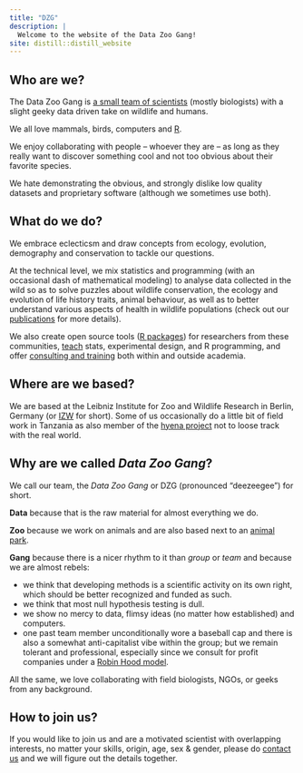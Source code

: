 ```yaml
---
title: "DZG"
description: |
  Welcome to the website of the Data Zoo Gang!
site: distill::distill_website
---
```


## Who are we?

The Data Zoo Gang is [a small team of scientists](gang.html) (mostly biologists) with a slight geeky data driven take on wildlife and humans.

We all love mammals, birds, computers and [R](https://www.r-project.org/).

We enjoy collaborating with people -- whoever they are -- as long as they really want to discover something cool and not too obvious about their favorite species.

We hate demonstrating the obvious, and strongly dislike low quality datasets and proprietary software (although we sometimes use both).

## What do we do?

We embrace eclecticsm and draw concepts from ecology, evolution, demography and conservation to tackle our questions.

At the technical level, we mix statistics and programming (with an occasional dash of mathematical modeling) to analyse data collected in the wild so as to solve puzzles about wildlife conservation, the ecology and evolution of life history traits, animal behaviour, as well as to better understand various aspects of health in wildlife populations (check out our [publications](publications.html) for more details).

We also create open source tools ([R packages](packages.html)) for researchers from these communities, [teach](teaching.html) stats, experimental design, and R programming, and offer [consulting  and training](consulting.html) both within and outside academia.


## Where are we based?

We are based at the Leibniz Institute for Zoo and Wildlife Research in Berlin, Germany (or [IZW](https://www.izw-berlin.de/en/home.html) for short).
Some of us occasionally do a little bit of field work in Tanzania as also member of the [hyena project](https://hyena-project.com) not to loose track with the real world. 

## Why are we called *Data Zoo Gang*?

We call our team, the *Data Zoo Gang* or DZG (pronounced "deezeegee") for short.

**Data** because that is the raw material for almost everything we do.

**Zoo** because we work on animals and are also based next to an [animal park](https://www.tierpark-berlin.de/en).

**Gang** because there is a nicer rhythm to it than *group* or *team* and because we are almost rebels:

- we think that developing methods is a scientific activity on its own right, which should be better recognized and funded as such.
- we think that most null hypothesis testing is dull.
- we show no mercy to data, flimsy ideas (no matter how established) and computers.
- one past team member unconditionally wore a baseball cap and there is also a somewhat anti-capitalist vibe within the group; but we remain tolerant and professional, especially since we consult for profit companies under a [Robin Hood model](consulting.html#robinhood).

All the same, we love collaborating with field biologists, NGOs, or geeks from any background.

## How to join us?

If you would like to join us and are a motivated scientist with overlapping interests, no matter your skills, origin, age, sex & gender, please do [contact us](mailto: courtiol@izw-berlin.de) and we will figure out the details together.
